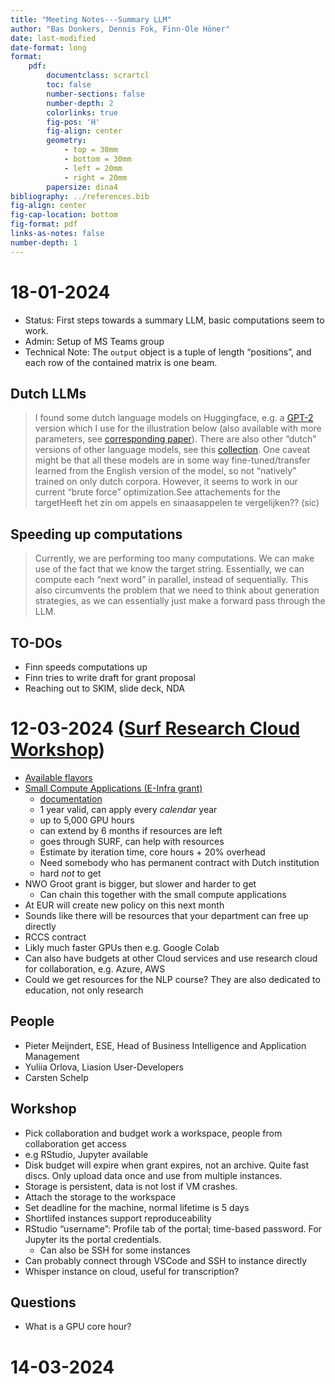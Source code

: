```yaml
---
title: "Meeting Notes---Summary LLM"
author: "Bas Donkers, Dennis Fok, Finn-Ole Höner"
date: last-modified
date-format: long
format:
    pdf:
        documentclass: scrartcl
        toc: false
        number-sections: false
        number-depth: 2
        colorlinks: true
        fig-pos: 'H'
        fig-align: center
        geometry:
            - top = 30mm
            - bottom = 30mm
            - left = 20mm
            - right = 20mm
        papersize: dina4
bibliography: ../references.bib
fig-align: center
fig-cap-location: bottom
fig-format: pdf
links-as-notes: false
number-depth: 1
---
```


# 18-01-2024

- Status: First steps towards a summary LLM, basic computations seem to work.
- Admin: Setup of MS Teams group
- Technical Note: The `output` object is a tuple of length "positions", and each row of the contained matrix is one beam.

## Dutch LLMs

> I found some dutch language models on Huggingface, e.g. a [GPT-2](https://huggingface.co/GroNLP/gpt2-small-dutch) version which I use for the illustration below (also available with more parameters, see [corresponding paper](https://arxiv.org/abs/2012.05628)). There are also other “dutch” versions of other language models, see this [collection](https://huggingface.co/collections/BramVanroy/dutch-llms-64f99dddbb86c0fa80846f89). One caveat might be that all these models are in some way fine-tuned/transfer learned from the English version of the model, so not “natively” trained on only dutch corpora. However, it seems to work in our current “brute force” optimization.See attachements for the targetHeeft het zin om appels en sinaasappelen te vergelijken?? (sic)

## Speeding up computations

> Currently, we are performing too many computations. We can make use of the fact that we know the target string. Essentially, we can compute each "next word" in parallel, instead of sequentially. This also circumvents the problem that we need to think about generation strategies, as we can essentially just make a forward pass through the LLM.


## TO-DOs

- Finn speeds computations up
- Finn tries to write draft for grant proposal
- Reaching out to SKIM, slide deck, NDA

<!-- TODO: Finn speeds computations up -->
<!-- TODO: Finn tries to write draft for grant proposal -->
<!-- TODO: Reaching out to SKIM, slide deck, NDA -->

# 12-03-2024 ([Surf Research Cloud Workshop](https://www.surf.nl/en/agenda/introduction-to-surf-research-cloud-11))

- [Available flavors](https://servicedesk.surf.nl/wiki/display/WIKI/SRC+Available+Flavours)
- [Small Compute Applications (E-Infra grant)](https://www.surf.nl/en/small-compute-applications-nwo)
  - [documentation](https://servicedesk.surf.nl/wiki/display/WIKI/Paying+for+usage)
  - 1 year valid, can apply every *calendar* year
  - up to 5,000 GPU hours
  - can extend by 6 months if resources are left
  - goes through SURF, can help with resources
  - Estimate by iteration time, core hours + 20% overhead
  - Need somebody who has permanent contract with Dutch institution
  - hard *not* to get
- NWO Groot grant is bigger, but slower and harder to get
  - Can chain this together with the small compute applications
- At EUR will create new policy on this next month
- Sounds like there will be resources that your department can free up directly
- RCCS contract
- Likly much faster GPUs then e.g. Google Colab
- Can also have budgets at other Cloud services and use research cloud for collaboration, e.g. Azure, AWS
- Could we get resources for the NLP course? They are also dedicated to education, not only research

## People

- Pieter Meijndert, ESE, Head of Business Intelligence and Application Management
- Yuliia Orlova, Liasion User-Developers
- Carsten Schelp

## Workshop

- Pick collaboration and budget work a workspace, people from collaboration get access
- e.g RStudio, Jupyter available
- Disk budget will expire when grant expires, not an archive. Quite fast discs. Only upload data once and use from multiple instances.
- Storage is persistent, data is not lost if VM crashes.
- Attach the storage to the workspace
- Set deadline for the machine, normal lifetime is 5 days
- Shortlifed instances support reproduceability
- RStudio "username": Profile tab of the portal; time-based password. For Jupyter its the portal credentials.
  - Can also be SSH for some instances
- Can probably connect through VSCode and SSH to instance directly
- Whisper instance on cloud, useful for transcription?

## Questions

- What is a GPU core hour?

# 14-03-2024

